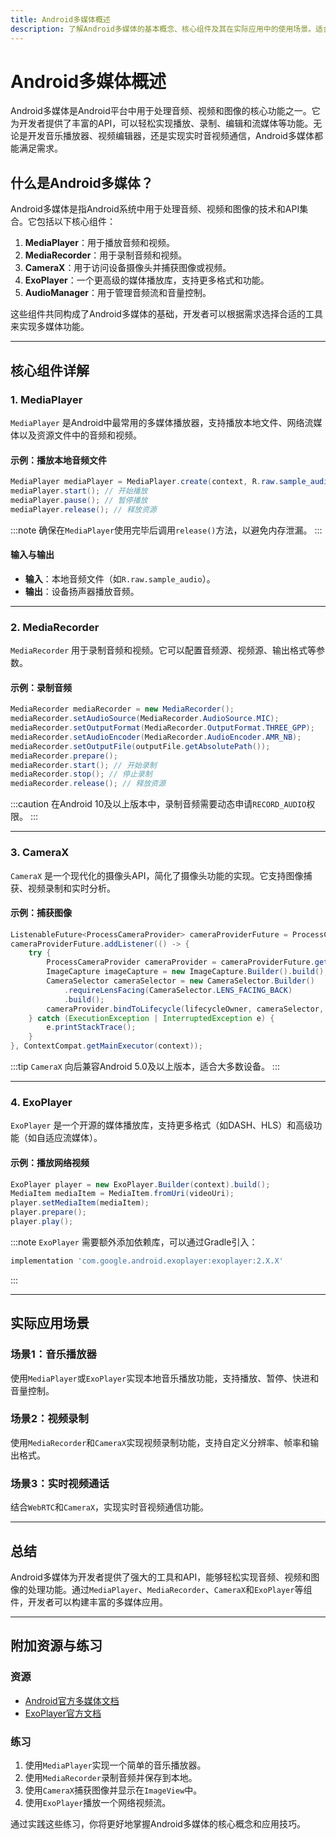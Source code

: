 ```yaml
---
title: Android多媒体概述
description: 了解Android多媒体的基本概念、核心组件及其在实际应用中的使用场景。适合初学者快速入门Android多媒体开发。
---
```


# Android多媒体概述

Android多媒体是Android平台中用于处理音频、视频和图像的核心功能之一。它为开发者提供了丰富的API，可以轻松实现播放、录制、编辑和流媒体等功能。无论是开发音乐播放器、视频编辑器，还是实现实时音视频通信，Android多媒体都能满足需求。

## 什么是Android多媒体？

Android多媒体是指Android系统中用于处理音频、视频和图像的技术和API集合。它包括以下核心组件：

1. **MediaPlayer**：用于播放音频和视频。
2. **MediaRecorder**：用于录制音频和视频。
3. **CameraX**：用于访问设备摄像头并捕获图像或视频。
4. **ExoPlayer**：一个更高级的媒体播放库，支持更多格式和功能。
5. **AudioManager**：用于管理音频流和音量控制。

这些组件共同构成了Android多媒体的基础，开发者可以根据需求选择合适的工具来实现多媒体功能。

---

## 核心组件详解

### 1. MediaPlayer

`MediaPlayer` 是Android中最常用的多媒体播放器，支持播放本地文件、网络流媒体以及资源文件中的音频和视频。

#### 示例：播放本地音频文件

```java
MediaPlayer mediaPlayer = MediaPlayer.create(context, R.raw.sample_audio);
mediaPlayer.start(); // 开始播放
mediaPlayer.pause(); // 暂停播放
mediaPlayer.release(); // 释放资源
```

:::note
确保在`MediaPlayer`使用完毕后调用`release()`方法，以避免内存泄漏。
:::

#### 输入与输出
- **输入**：本地音频文件（如`R.raw.sample_audio`）。
- **输出**：设备扬声器播放音频。

---

### 2. MediaRecorder

`MediaRecorder` 用于录制音频和视频。它可以配置音频源、视频源、输出格式等参数。

#### 示例：录制音频

```java
MediaRecorder mediaRecorder = new MediaRecorder();
mediaRecorder.setAudioSource(MediaRecorder.AudioSource.MIC);
mediaRecorder.setOutputFormat(MediaRecorder.OutputFormat.THREE_GPP);
mediaRecorder.setAudioEncoder(MediaRecorder.AudioEncoder.AMR_NB);
mediaRecorder.setOutputFile(outputFile.getAbsolutePath());
mediaRecorder.prepare();
mediaRecorder.start(); // 开始录制
mediaRecorder.stop(); // 停止录制
mediaRecorder.release(); // 释放资源
```

:::caution
在Android 10及以上版本中，录制音频需要动态申请`RECORD_AUDIO`权限。
:::

---

### 3. CameraX

`CameraX` 是一个现代化的摄像头API，简化了摄像头功能的实现。它支持图像捕获、视频录制和实时分析。

#### 示例：捕获图像

```java
ListenableFuture<ProcessCameraProvider> cameraProviderFuture = ProcessCameraProvider.getInstance(context);
cameraProviderFuture.addListener(() -> {
    try {
        ProcessCameraProvider cameraProvider = cameraProviderFuture.get();
        ImageCapture imageCapture = new ImageCapture.Builder().build();
        CameraSelector cameraSelector = new CameraSelector.Builder()
            .requireLensFacing(CameraSelector.LENS_FACING_BACK)
            .build();
        cameraProvider.bindToLifecycle(lifecycleOwner, cameraSelector, imageCapture);
    } catch (ExecutionException | InterruptedException e) {
        e.printStackTrace();
    }
}, ContextCompat.getMainExecutor(context));
```

:::tip
`CameraX` 向后兼容Android 5.0及以上版本，适合大多数设备。
:::

---

### 4. ExoPlayer

`ExoPlayer` 是一个开源的媒体播放库，支持更多格式（如DASH、HLS）和高级功能（如自适应流媒体）。

#### 示例：播放网络视频

```java
ExoPlayer player = new ExoPlayer.Builder(context).build();
MediaItem mediaItem = MediaItem.fromUri(videoUri);
player.setMediaItem(mediaItem);
player.prepare();
player.play();
```

:::note
`ExoPlayer` 需要额外添加依赖库，可以通过Gradle引入：
```gradle
implementation 'com.google.android.exoplayer:exoplayer:2.X.X'
```
:::

---

## 实际应用场景

### 场景1：音乐播放器
使用`MediaPlayer`或`ExoPlayer`实现本地音乐播放功能，支持播放、暂停、快进和音量控制。

### 场景2：视频录制
使用`MediaRecorder`和`CameraX`实现视频录制功能，支持自定义分辨率、帧率和输出格式。

### 场景3：实时视频通话
结合`WebRTC`和`CameraX`，实现实时音视频通信功能。

---

## 总结

Android多媒体为开发者提供了强大的工具和API，能够轻松实现音频、视频和图像的处理功能。通过`MediaPlayer`、`MediaRecorder`、`CameraX`和`ExoPlayer`等组件，开发者可以构建丰富的多媒体应用。

---

## 附加资源与练习

### 资源
- [Android官方多媒体文档](https://developer.android.com/guide/topics/media)
- [ExoPlayer官方文档](https://exoplayer.dev/guide.html)

### 练习
1. 使用`MediaPlayer`实现一个简单的音乐播放器。
2. 使用`MediaRecorder`录制音频并保存到本地。
3. 使用`CameraX`捕获图像并显示在`ImageView`中。
4. 使用`ExoPlayer`播放一个网络视频流。

通过实践这些练习，你将更好地掌握Android多媒体的核心概念和应用技巧。